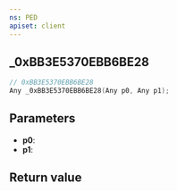 ```yaml
---
ns: PED
apiset: client
---
```

## _0xBB3E5370EBB6BE28

```c
// 0xBB3E5370EBB6BE28
Any _0xBB3E5370EBB6BE28(Any p0, Any p1);
```


## Parameters
* **p0**:
* **p1**:

## Return value